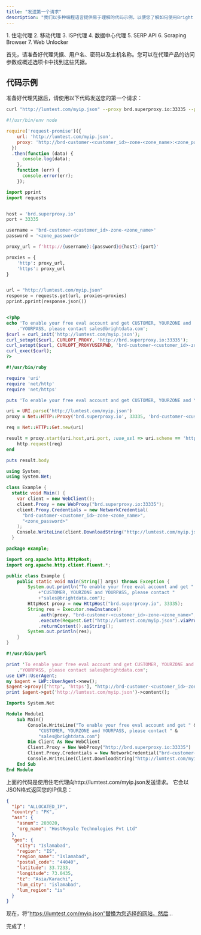 ```yaml
---
title: "发送第一个请求"
description: "我们以多种编程语言提供易于理解的代码示例，以便您了解如何使用Bright Data的代理产品发送第一个请求。"
---
```


<Accordion title="本指南适用于所有代理产品" icon="check">
  1. 住宅代理
  2. 移动代理
  3. ISP代理
  4. 数据中心代理
  5. SERP API
  6. Scraping Browser
  7. Web Unlocker
</Accordion>

首先，请准备好代理凭据、用户名、密码以及主机名称。您可以在代理产品的访问参数或概述选项卡中找到这些凭据。

## 代码示例
准备好代理凭据后，请使用以下代码发送您的第一个请求：
<CodeGroup>
```sh cURL
curl "http://lumtest.com/myip.json" --proxy brd.superproxy.io:33335 --proxy-user brd-customer-<customer_id>-zone-<zone_name>:<zone_password>
```

```javascript Node.js
#!/usr/bin/env node

require('request-promise')({
    url: 'http://lumtest.com/myip.json',
    proxy: 'http://brd-customer-<customer_id>-zone-<zone_name>:<zone_password>@brd.superproxy.io:33335',
  })
  .then(function (data) {
      console.log(data);
    },
    function (err) {
      console.error(err);
    });
```

```python Python
import pprint
import requests


host = 'brd.superproxy.io'
port = 33335

username = 'brd-customer-<customer_id>-zone-<zone_name>'
password = '<zone_password>'

proxy_url = f'http://{username}:{password}@{host}:{port}'

proxies = {
    'http': proxy_url,
    'https': proxy_url
}


url = "http://lumtest.com/myip.json"
response = requests.get(url, proxies=proxies)
pprint.pprint(response.json())

```

```php PHP

<?php
echo 'To enable your free eval account and get CUSTOMER, YOURZONE and '
    .'YOURPASS, please contact sales@brightdata.com';
$curl = curl_init('http://lumtest.com/myip.json');
curl_setopt($curl, CURLOPT_PROXY, 'http://brd.superproxy.io:33335');
curl_setopt($curl, CURLOPT_PROXYUSERPWD, 'brd-customer-<customer_id>-zone-<zone_name>:<zone_password>');
curl_exec($curl);
?>

```

```ruby Ruby
#!/usr/bin/ruby

require 'uri'
require 'net/http'
require 'net/https'

puts 'To enable your free eval account and get CUSTOMER, YOURZONE and YOURPASS, please contact sales@brightdata.com'

uri = URI.parse('http://lumtest.com/myip.json')
proxy = Net::HTTP::Proxy('brd.superproxy.io', 33335, 'brd-customer-<customer_id>-zone-<zone_name>', '<zone_password>')

req = Net::HTTP::Get.new(uri)

result = proxy.start(uri.host,uri.port, :use_ssl => uri.scheme == 'https') do |http|
    http.request(req)
end

puts result.body
```

```cs C#
using System;
using System.Net;

class Example {
  static void Main() {
    var client = new WebClient();
    client.Proxy = new WebProxy("brd.superproxy.io:33335");
    client.Proxy.Credentials = new NetworkCredential(
      "brd-customer-<customer_id>-zone-<zone_name>",
      "<zone_password>"
    );
    Console.WriteLine(client.DownloadString("http://lumtest.com/myip.json"));
  }
```

```java Java
package example;

import org.apache.http.HttpHost;
import org.apache.http.client.fluent.*;

public class Example {
    public static void main(String[] args) throws Exception {
        System.out.println("To enable your free eval account and get "
            +"CUSTOMER, YOURZONE and YOURPASS, please contact "
            +"sales@brightdata.com");
        HttpHost proxy = new HttpHost("brd.superproxy.io", 33335);
        String res = Executor.newInstance()
            .auth(proxy, "brd-customer-<customer_id>-zone-<zone_name>", "<zone_password>")
            .execute(Request.Get("http://lumtest.com/myip.json").viaProxy(proxy))
            .returnContent().asString();
        System.out.println(res);
    }
}
```

```perl Perl
#!/usr/bin/perl

print 'To enable your free eval account and get CUSTOMER, YOURZONE and '
    .'YOURPASS, please contact sales@brightdata.com';
use LWP::UserAgent;
my $agent = LWP::UserAgent->new();
$agent->proxy(['http', 'https'], "http://brd-customer-<customer_id>-zone-<zone_name>:<zone_password>\@brd.superproxy.io:33335");
print $agent->get('http://lumtest.com/myip.json')->content();
```

```vb VBA
Imports System.Net

Module Module1
    Sub Main()
        Console.WriteLine("To enable your free eval account and get " & 
            "CUSTOMER, YOURZONE and YOURPASS, please contact " &
            "sales@brightdata.com")
        Dim Client As New WebClient
        Client.Proxy = New WebProxy("http://brd.superproxy.io:33335")
        Client.Proxy.Credentials = New NetworkCredential("brd-customer-<customer_id>-zone-<zone_name>", "<zone_password>")
        Console.WriteLine(Client.DownloadString("http://lumtest.com/myip.json"))
    End Sub
End Module
```

</CodeGroup>

上面的代码是使用住宅代理向http://lumtest.com/myip.json发送请求。 它会以JSON格式返回您的IP信息：

```json 输出
{
  "ip": "ALLOCATED_IP",
  "country": "PK",
  "asn": {
    "asnum": 203020,
    "org_name": "HostRoyale Technologies Pvt Ltd"
  },
  "geo": {
    "city": "Islamabad",
    "region": "IS",
    "region_name": "Islamabad",
    "postal_code": "44040",
    "latitude": 33.7233,
    "longitude": 73.0435,
    "tz": "Asia/Karachi",
    "lum_city": "islamabad",
    "lum_region": "is"
  }
}
```

现在，将“https://lumtest.com/myip.json”替换为您选择的网站，然后...

完成了！